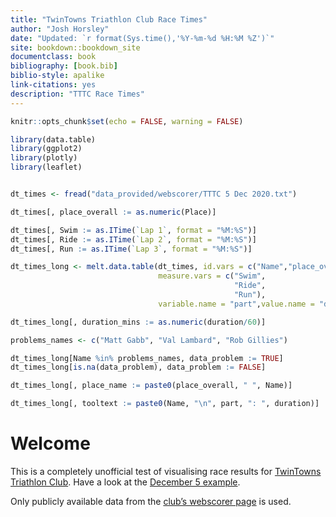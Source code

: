 ```yaml
--- 
title: "TwinTowns Triathlon Club Race Times"
author: "Josh Horsley"
date: "Updated: `r format(Sys.time(),'%Y-%m-%d %H:%M %Z')`"
site: bookdown::bookdown_site
documentclass: book
bibliography: [book.bib]
biblio-style: apalike
link-citations: yes
description: "TTTC Race Times"
---
```



```r

knitr::opts_chunk$set(echo = FALSE, warning = FALSE)

library(data.table)
library(ggplot2)
library(plotly)
library(leaflet)


dt_times <- fread("data_provided/webscorer/TTTC 5 Dec 2020.txt")

dt_times[, place_overall := as.numeric(Place)]

dt_times[, Swim := as.ITime(`Lap 1`, format = "%M:%S")]
dt_times[, Ride := as.ITime(`Lap 2`, format = "%M:%S")]
dt_times[, Run := as.ITime(`Lap 3`, format = "%M:%S")]

dt_times_long <- melt.data.table(dt_times, id.vars = c("Name","place_overall"),
                                 measure.vars = c("Swim",
                                                  "Ride",
                                                  "Run"),
                                 variable.name = "part",value.name = "duration")

dt_times_long[, duration_mins := as.numeric(duration/60)]

problems_names <- c("Matt Gabb", "Val Lambard", "Rob Gillies")

dt_times_long[Name %in% problems_names, data_problem := TRUE]
dt_times_long[is.na(data_problem), data_problem := FALSE]

dt_times_long[, place_name := paste0(place_overall, " ", Name)]

dt_times_long[, tooltext := paste0(Name, "\n", part, ": ", duration)]

```


# Welcome

This is a completely unofficial test of visualising race results for [TwinTowns Triathlon Club](http://www.twintownstriathlon.org.au). Have a look at the [December 5 example](#r-2020-12-05).

Only publicly available data from the [club's webscorer page](https://www.webscorer.com/33755) is used.

